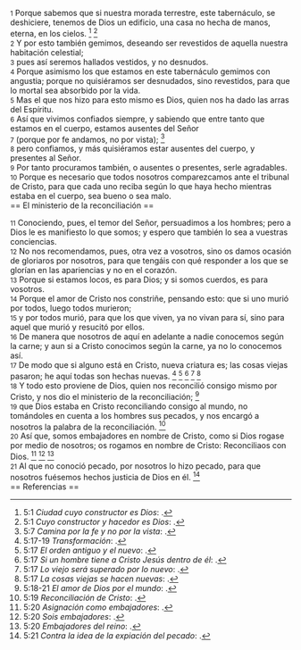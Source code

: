 {{anchor|1}} <small>1</small> Porque sabemos que si nuestra morada terrestre, este tabernáculo, se deshiciere, tenemos de Dios un edificio, una casa no hecha de manos, eterna, en los cielos. <ref>5:1 ''Ciudad cuyo constructor es Dios'': {{lib|LU|48|1|7}}.</ref> <ref>5:1 ''Cuyo constructor y hacedor es Dios'': {{lib|LU|44|3|1}}.</ref><br>
{{anchor|2}} <small>2</small> Y por esto también gemimos, deseando ser revestidos de aquella nuestra habitación celestial;<br>
{{anchor|3}} <small>3</small> pues así seremos hallados vestidos, y no desnudos.<br>
{{anchor|4}} <small>4</small> Porque asimismo los que estamos en este tabernáculo gemimos con angustia; porque no quisiéramos ser desnudados, sino revestidos, para que lo mortal sea absorbido por la vida.<br>
{{anchor|5}} <small>5</small> Mas el que nos hizo para esto mismo es Dios, quien nos ha dado las arras del Espíritu.<br>
{{anchor|6}} <small>6</small> Así que vivimos confiados siempre, y sabiendo que entre tanto que estamos en el cuerpo, estamos ausentes del Señor<br>
{{anchor|7}} <small>7</small> (porque por fe andamos, no por vista); <ref>5:7 ''Camina por la fe y no por la vista'': {{lib|LU|174|0|2}}.</ref><br>
{{anchor|8}} <small>8</small> pero confiamos, y más quisiéramos estar ausentes del cuerpo, y presentes al Señor.<br>
{{anchor|9}} <small>9</small> Por tanto procuramos también, o ausentes o presentes, serle agradables.<br>
{{anchor|10}} <small>10</small> Porque es necesario que todos nosotros comparezcamos ante el tribunal de Cristo, para que cada uno reciba según lo que haya hecho mientras estaba en el cuerpo, sea bueno o sea malo.<br>
== El ministerio de la reconciliación ==

{{anchor|11}} <small>11</small> Conociendo, pues, el temor del Señor, persuadimos a los hombres; pero a Dios le es manifiesto lo que somos; y espero que también lo sea a vuestras conciencias.<br>
{{anchor|12}} <small>12</small> No nos recomendamos, pues, otra vez a vosotros, sino os damos ocasión de gloriaros por nosotros, para que tengáis con qué responder a los que se glorían en las apariencias y no en el corazón.<br>
{{anchor|13}} <small>13</small> Porque si estamos locos, es para Dios; y si somos cuerdos, es para vosotros.<br>
{{anchor|14}} <small>14</small> Porque el amor de Cristo nos constriñe, pensando esto: que si uno murió por todos, luego todos murieron;<br>
{{anchor|15}} <small>15</small> y por todos murió, para que los que viven, ya no vivan para sí, sino para aquel que murió y resucitó por ellos.<br>
{{anchor|16}} <small>16</small> De manera que nosotros de aquí en adelante a nadie conocemos según la carne; y aun si a Cristo conocimos según la carne, ya no lo conocemos así.<br>
{{anchor|17}} <small>17</small> De modo que si alguno está en Cristo, nueva criatura es; las cosas viejas pasaron; he aquí todas son hechas nuevas. <ref>5:17-19 ''Transformación'': {{lib|LU|143|2|4}}.</ref> <ref>5:17 ''El orden antiguo y el nuevo'': {{lib|LU|143|2|3}}.</ref> <ref>5:17 ''Si un hombre tiene a Cristo Jesús dentro de él'': {{lib|LU|100|7|18}}.</ref> <ref>5:17 ''Lo viejo será superado por lo nuevo'': {{lib|LU|156|5|5}}.</ref> <ref>5:17 ''La cosas viejas se hacen nuevas'': {{lib|LU|55|6|4}}.</ref><br>
{{anchor|18}} <small>18</small> Y todo esto proviene de Dios, quien nos reconcilió consigo mismo por Cristo, y nos dio el ministerio de la reconciliación; <ref>5:18-21 ''El amor de Dios por el mundo'': {{lib|LU|1|5|4}}.</ref><br>
{{anchor|19}} <small>19</small> que Dios estaba en Cristo reconciliando consigo al mundo, no tomándoles en cuenta a los hombres sus pecados, y nos encargó a nosotros la palabra de la reconciliación. <ref>5:19 ''Reconciliación de Cristo'': {{lib|LU|98|7|1}}.</ref><br>
{{anchor|20}} <small>20</small> Así que, somos embajadores en nombre de Cristo, como si Dios rogase por medio de nosotros; os rogamos en nombre de Cristo: Reconciliaos con Dios. <ref>5:20 ''Asignación como embajadores'': {{lib|LU|174|0|2}}.</ref> <ref>5:20 ''Sois embajadores'': {{lib|LU|140|3|1}}.</ref> <ref>5:20 ''Embajadores del reino'': {{lib|LU|140|3|14}}.</ref><br>
{{anchor|21}} <small>21</small> Al que no conoció pecado, por nosotros lo hizo pecado, para que nosotros fuésemos hechos justicia de Dios en él. <ref>5:21 ''Contra la idea de la expiación del pecado'': {{lib|LU|186|5|7}}.</ref><br>
== Referencias ==

<references />
